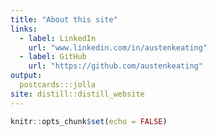 ```yaml
---
title: "About this site"
links: 
  - label: LinkedIn
    url: "www.linkedin.com/in/austenkeating"
  - label: GitHub
    url: "https://github.com/austenkeating"
output:
  postcards:::jolla
site: distill::distill_website
---
```


```r
knitr::opts_chunk$set(echo = FALSE)
```
